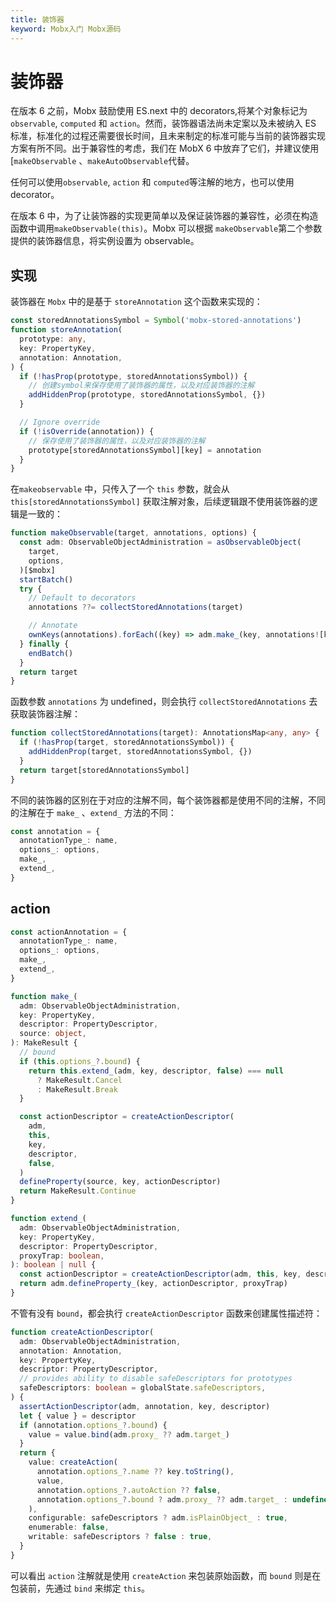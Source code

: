 ```yaml
---
title: 装饰器
keyword: Mobx入门 Mobx源码
---
```


# 装饰器

在版本 6 之前，Mobx 鼓励使用 ES.next 中的 decorators,将某个对象标记为`observable`, `computed` 和 `action`。然而，装饰器语法尚未定案以及未被纳入 ES 标准，标准化的过程还需要很长时间，且未来制定的标准可能与当前的装饰器实现方案有所不同。出于兼容性的考虑，我们在 MobX 6 中放弃了它们，并建议使用[`makeObservable` 、`makeAutoObservable`代替。

任何可以使用`observable`, `action` 和 `computed`等注解的地方，也可以使用 decorator。

在版本 6 中，为了让装饰器的实现更简单以及保证装饰器的兼容性，必须在构造函数中调用`makeObservable(this)`。Mobx 可以根据 `makeObservable`第二个参数提供的装饰器信息，将实例设置为 observable。

## 实现

装饰器在 `Mobx` 中的是基于 `storeAnnotation` 这个函数来实现的：

```typescript
const storedAnnotationsSymbol = Symbol('mobx-stored-annotations')
function storeAnnotation(
  prototype: any,
  key: PropertyKey,
  annotation: Annotation,
) {
  if (!hasProp(prototype, storedAnnotationsSymbol)) {
    // 创建symbol来保存使用了装饰器的属性，以及对应装饰器的注解
    addHiddenProp(prototype, storedAnnotationsSymbol, {})
  }

  // Ignore override
  if (!isOverride(annotation)) {
    // 保存使用了装饰器的属性，以及对应装饰器的注解
    prototype[storedAnnotationsSymbol][key] = annotation
  }
}
```

在`makeobservable` 中，只传入了一个 `this` 参数，就会从 `this[storedAnnotationsSymbol]` 获取注解对象，后续逻辑跟不使用装饰器的逻辑是一致的：

```typescript
function makeObservable(target, annotations, options) {
  const adm: ObservableObjectAdministration = asObservableObject(
    target,
    options,
  )[$mobx]
  startBatch()
  try {
    // Default to decorators
    annotations ??= collectStoredAnnotations(target)

    // Annotate
    ownKeys(annotations).forEach((key) => adm.make_(key, annotations![key]))
  } finally {
    endBatch()
  }
  return target
}
```

函数参数 `annotations` 为 undefined，则会执行 `collectStoredAnnotations` 去获取装饰器注解：

```typescript
function collectStoredAnnotations(target): AnnotationsMap<any, any> {
  if (!hasProp(target, storedAnnotationsSymbol)) {
    addHiddenProp(target, storedAnnotationsSymbol, {})
  }
  return target[storedAnnotationsSymbol]
}
```

不同的装饰器的区别在于对应的注解不同，每个装饰器都是使用不同的注解，不同的注解在于 `make_` 、`extend_` 方法的不同：

```typescript
const annotation = {
  annotationType_: name,
  options_: options,
  make_,
  extend_,
}
```

## action

```typescript
const actionAnnotation = {
  annotationType_: name,
  options_: options,
  make_,
  extend_,
}

function make_(
  adm: ObservableObjectAdministration,
  key: PropertyKey,
  descriptor: PropertyDescriptor,
  source: object,
): MakeResult {
  // bound
  if (this.options_?.bound) {
    return this.extend_(adm, key, descriptor, false) === null
      ? MakeResult.Cancel
      : MakeResult.Break
  }

  const actionDescriptor = createActionDescriptor(
    adm,
    this,
    key,
    descriptor,
    false,
  )
  defineProperty(source, key, actionDescriptor)
  return MakeResult.Continue
}

function extend_(
  adm: ObservableObjectAdministration,
  key: PropertyKey,
  descriptor: PropertyDescriptor,
  proxyTrap: boolean,
): boolean | null {
  const actionDescriptor = createActionDescriptor(adm, this, key, descriptor)
  return adm.defineProperty_(key, actionDescriptor, proxyTrap)
}
```

不管有没有 `bound`，都会执行 `createActionDescriptor` 函数来创建属性描述符：

```typescript
function createActionDescriptor(
  adm: ObservableObjectAdministration,
  annotation: Annotation,
  key: PropertyKey,
  descriptor: PropertyDescriptor,
  // provides ability to disable safeDescriptors for prototypes
  safeDescriptors: boolean = globalState.safeDescriptors,
) {
  assertActionDescriptor(adm, annotation, key, descriptor)
  let { value } = descriptor
  if (annotation.options_?.bound) {
    value = value.bind(adm.proxy_ ?? adm.target_)
  }
  return {
    value: createAction(
      annotation.options_?.name ?? key.toString(),
      value,
      annotation.options_?.autoAction ?? false,
      annotation.options_?.bound ? adm.proxy_ ?? adm.target_ : undefined,
    ),
    configurable: safeDescriptors ? adm.isPlainObject_ : true,
    enumerable: false,
    writable: safeDescriptors ? false : true,
  }
}
```

可以看出 `action` 注解就是使用 `createAction` 来包装原始函数，而 `bound` 则是在包装前，先通过 `bind` 来绑定 `this`。
